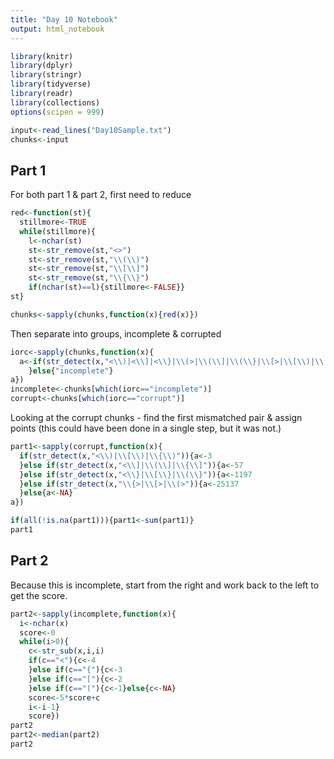 ```yaml
---
title: "Day 10 Notebook"
output: html_notebook
---
```


```r
library(knitr)
library(dplyr)
library(stringr)
library(tidyverse)
library(readr)
library(collections)
options(scipen = 999)
```

```r
input<-read_lines("Day10Sample.txt")
chunks<-input
```

## Part 1

For both part 1 & part 2, first need to reduce
```r
red<-function(st){
  stillmore<-TRUE
  while(stillmore){
    l<-nchar(st)
    st<-str_remove(st,"<>")
    st<-str_remove(st,"\\(\\)")
    st<-str_remove(st,"\\[\\]")
    st<-str_remove(st,"\\{\\}")
    if(nchar(st)==l){stillmore<-FALSE}}
st}
```



```r
chunks<-sapply(chunks,function(x){red(x)})
```
Then separate into groups, incomplete & corrupted
```r
iorc<-sapply(chunks,function(x){
  a<-if(str_detect(x,"<\\)|<\\]|<\\}|\\(>|\\(\\]|\\(\\}|\\[>|\\[\\)|\\[\\}|\\{>|\\{\\]|\\{\\)")){"corrupt"
    }else{"incomplete"}
a})
incomplete<-chunks[which(iorc=="incomplete")]
corrupt<-chunks[which(iorc=="corrupt")]
```


Looking at the corrupt chunks - find the first mismatched pair & assign points (this could have been done in a single step, but it was not.)
```r
part1<-sapply(corrupt,function(x){
  if(str_detect(x,"<\\)|\\[\\)|\\{\\)")){a<-3
  }else if(str_detect(x,"<\\]|\\(\\]|\\{\\]")){a<-57
  }else if(str_detect(x,"<\\}|\\[\\}|\\(\\}")){a<-1197
  }else if(str_detect(x,"\\{>|\\[>|\\(>")){a<-25137
  }else{a<-NA}
a})

if(all(!is.na(part1))){part1<-sum(part1)}
part1
```

## Part 2
Because this is incomplete, start from the right and work back to the left to get the score.
```r
part2<-sapply(incomplete,function(x){
  i<-nchar(x)
  score<-0
  while(i>0){
    c<-str_sub(x,i,i)
    if(c=="<"){c<-4
    }else if(c=="{"){c<-3
    }else if(c=="["){c<-2
    }else if(c=="("){c<-1}else{c<-NA}
    score<-5*score+c
    i<-i-1}
    score})
part2
part2<-median(part2)
part2
```

